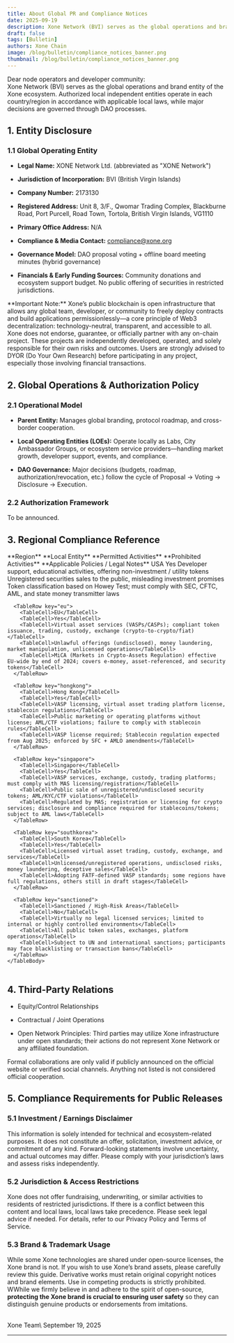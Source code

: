 ```yaml
---
title: About Global PR and Compliance Notices
date: 2025-09-19
description: Xone Network (BVI) serves as the global operations and brand entity of the Xone ecosystem.
draft: false
tags: [Bulletin]
authors: Xone Chain
image: /blog/bulletin/compliance_notices_banner.png
thumbnail: /blog/bulletin/compliance_notices_banner.png
---
```



Dear node operators and developer community:
<br/>
Xone Network (BVI) serves as the global operations and brand entity of the Xone ecosystem. Authorized local independent entities operate in each country/region in accordance with applicable local laws, while major decisions are governed through DAO processes.

## 1. Entity Disclosure
### 1.1 Global Operating Entity

- **Legal Name:** XONE Network Ltd. (abbreviated as "XONE Network")

- **Jurisdiction of Incorporation:** BVI (British Virgin Islands)

- **Company Number:** 2173130

- **Registered Address:** Unit 8, 3/F., Qwomar Trading Complex, Blackburne Road, Port Purcell, Road Town, Tortola, British Virgin Islands, VG1110

- **Primary Office Address:** N/A

- **Compliance & Media Contact:** <Link className='text-primaryHue' showAnchorIcon href="mailto:compliance@xone.org">compliance@xone.org</Link>

- **Governance Model:** DAO proposal voting + offline board meeting minutes (hybrid governance)

- **Financials & Early Funding Sources:** Community donations and ecosystem support budget. No public offering of securities in restricted jurisdictions.

<Callout type="warning" emoji="⚠️">
  **Important Note:**
  Xone’s public blockchain is open infrastructure that allows any global team, developer, or community to freely deploy contracts and build applications permissionlessly—a core principle of Web3 decentralization: technology-neutral, transparent, and accessible to all. Xone does not endorse, guarantee, or officially partner with any on-chain project. These projects are independently developed, operated, and solely responsible for their own risks and outcomes. Users are strongly advised to DYOR (Do Your Own Research) before participating in any project, especially those involving financial transactions.

</Callout>

## 2. Global Operations & Authorization Policy
### 2.1 Operational Model

- **Parent Entity:** Manages global branding, protocol roadmap, and cross-border cooperation.

- **Local Operating Entities (LOEs):** Operate locally as Labs, City Ambassador Groups, or ecosystem service providers—handling market growth, developer support, events, and compliance.

- **DAO Governance:** Major decisions (budgets, roadmap, authorization/revocation, etc.) follow the cycle of Proposal → Voting → Disclosure → Execution.

### 2.2 Authorization Framework

To be announced.

## 3. Regional Compliance Reference

<div className="overflow-x-auto">
  <Table removeWrapper aria-label="Region compliance table" className="mt-2">
    <TableHeader>
      <TableColumn>**Region**</TableColumn>
      <TableColumn>**Local Entity**</TableColumn>
      <TableColumn>**Permitted Activities**</TableColumn>
      <TableColumn>**Prohibited Activities**</TableColumn>
      <TableColumn>**Applicable Policies / Legal Notes**</TableColumn>
    </TableHeader>
    <TableBody>
      <TableRow key="usa">
        <TableCell>USA</TableCell>
        <TableCell>Yes</TableCell>
        <TableCell>Developer support, educational activities, offering non-investment / utility tokens</TableCell>
        <TableCell>Unregistered securities sales to the public, misleading investment promises</TableCell>
        <TableCell>Token classification based on Howey Test; must comply with SEC, CFTC, AML, and state money transmitter laws</TableCell>
      </TableRow>

      <TableRow key="eu">
        <TableCell>EU</TableCell>
        <TableCell>Yes</TableCell>
        <TableCell>Virtual asset services (VASPs/CASPs); compliant token issuance, trading, custody, exchange (crypto-to-crypto/fiat)</TableCell>
        <TableCell>Unlawful offerings (undisclosed), money laundering, market manipulation, unlicensed operations</TableCell>
        <TableCell>MiCA (Markets in Crypto-Assets Regulation) effective EU-wide by end of 2024; covers e-money, asset-referenced, and security tokens</TableCell>
      </TableRow>

      <TableRow key="hongkong">
        <TableCell>Hong Kong</TableCell>
        <TableCell>Yes</TableCell>
        <TableCell>VASP licensing, virtual asset trading platform license, stablecoin regulations</TableCell>
        <TableCell>Public marketing or operating platforms without license; AML/CTF violations; failure to comply with stablecoin rules</TableCell>
        <TableCell>VASP license required; Stablecoin regulation expected from Aug 2025; enforced by SFC + AMLO amendments</TableCell>
      </TableRow>

      <TableRow key="singapore">
        <TableCell>Singapore</TableCell>
        <TableCell>Yes</TableCell>
        <TableCell>VASP services, exchange, custody, trading platforms; must comply with MAS licensing/registration</TableCell>
        <TableCell>Public sale of unregistered/undisclosed security tokens; AML/KYC/CTF violations</TableCell>
        <TableCell>Regulated by MAS; registration or licensing for crypto services; disclosure and compliance required for stablecoins/tokens; subject to AML laws</TableCell>
      </TableRow>

      <TableRow key="southkorea">
        <TableCell>South Korea</TableCell>
        <TableCell>Yes</TableCell>
        <TableCell>Licensed virtual asset trading, custody, exchange, and services</TableCell>
        <TableCell>Unlicensed/unregistered operations, undisclosed risks, money laundering, deceptive sales</TableCell>
        <TableCell>Adopting FATF-defined VASP standards; some regions have full regulations, others still in draft stages</TableCell>
      </TableRow>

      <TableRow key="sanctioned">
        <TableCell>Sanctioned / High-Risk Areas</TableCell>
        <TableCell>No</TableCell>
        <TableCell>Virtually no legal licensed services; limited to internal or highly controlled environments</TableCell>
        <TableCell>All public token sales, exchanges, platform operations</TableCell>
        <TableCell>Subject to UN and international sanctions; participants may face blacklisting or transaction bans</TableCell>
      </TableRow>
    </TableBody>
  </Table>
</div>

## 4. Third-Party Relations

- Equity/Control Relationships

- Contractual / Joint Operations

- Open Network Principles: Third parties may utilize Xone infrastructure under open standards; their actions do not represent Xone Network or any affiliated foundation.

<Callout type="warning" emoji="⚠️">
Formal collaborations are only valid if publicly announced on the official website or verified social channels. Anything not listed is not considered official cooperation.
</Callout>

## 5. Compliance Requirements for Public Releases
### 5.1 Investment / Earnings Disclaimer

This information is solely intended for technical and ecosystem-related purposes. It does not constitute an offer, solicitation, investment advice, or commitment of any kind. Forward-looking statements involve uncertainty, and actual outcomes may differ. Please comply with your jurisdiction’s laws and assess risks independently.

### 5.2 Jurisdiction & Access Restrictions

Xone does not offer fundraising, underwriting, or similar activities to residents of restricted jurisdictions. If there is a conflict between this content and local laws, local laws take precedence. Please seek legal advice if needed. For details, refer to our <Link className='text-primaryHue' showAnchorIcon href="/study/privacy">Privacy Policy</Link> and <Link className='text-primaryHue' showAnchorIcon href="/study/service">Terms of Service</Link>.

### 5.3 Brand & Trademark Usage

While some Xone technologies are shared under open-source licenses, the Xone brand is not. If you wish to use Xone’s brand assets, please carefully review <Link className='text-primaryHue' showAnchorIcon href="/study/media">this guide</Link>. Derivative works must retain original copyright notices and brand elements. <Link className='text-primaryHue' showAnchorIcon href="/study/media#what-you-cannot-do">Use in competing products is strictly prohibited</Link>.
<br/>
WWhile we firmly believe in and adhere to the spirit of open-source, **protecting the Xone brand is crucial to ensuring user safety** so they can distinguish genuine products or endorsements from imitations.  

<br/>
Xone Team\
September 19, 2025

---

<ContactInfo />